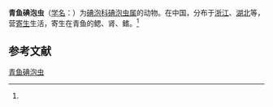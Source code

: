 {{Speciesbox
| name = 青鱼碘泡虫
| status = 
| status_system = 
| image = 
| genus = Myxobolus
| species = mylopharyngodoni
| authority = (Nie et Yin, 1973)<ref name='id9485'>{{cite web| url =http://www.bioinfo.cn/db05/BjdwSpecies.php?action=view&id=9485| title =青鱼碘泡虫| work =《中国动物物种编目数据库》| publisher =中国科学院微生物研究所| author =中国科学院动物研究所| accessdate =2009-04-16| deadurl =yes| archiveurl =https://web.archive.org/web/20160305011547/http://www.bioinfo.cn/db05/BjdwSpecies.php?action=view&id=9485| archivedate =2016-03-05}}</ref>
}}

'''青鱼碘泡虫'''（[[学名|学名]]：{{lang|la|''Myxobolus mylopharyngodoni''}}）为[[碘泡科|碘泡科]][[碘泡虫属|碘泡虫属]]的动物。在中国，分布于[[浙江|浙江]]、[[湖北|湖北]]等，营[[寄生|寄生]]生活，寄生在青鱼的鳃、肾、鳍。<ref name='id9485'/>

== 参考文献 ==
{{reflist}}

{{Wikispecies|Myxobolus mylopharyngodoni}}

[[Category:碘泡虫属|青鱼碘泡虫]]


{{Cnidarian-stub}}